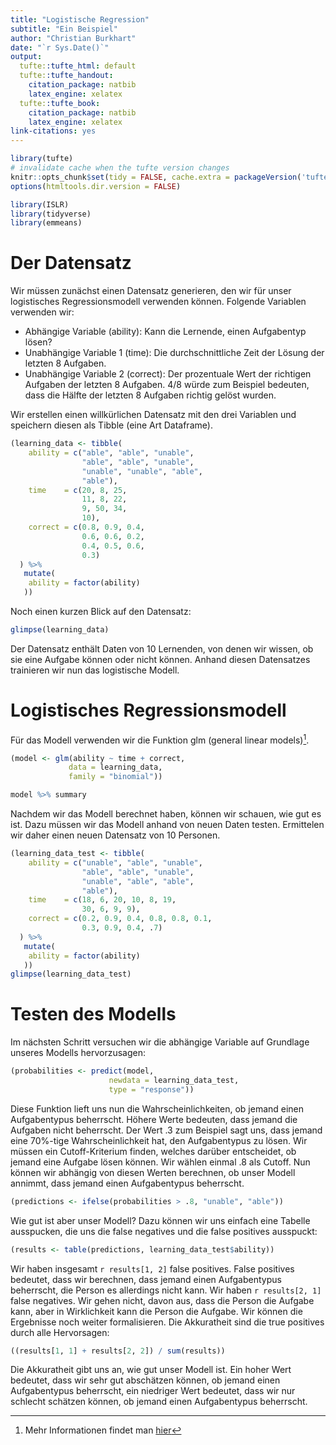 ```yaml
---
title: "Logistische Regression"
subtitle: "Ein Beispiel"
author: "Christian Burkhart"
date: "`r Sys.Date()`"
output:
  tufte::tufte_html: default
  tufte::tufte_handout:
    citation_package: natbib
    latex_engine: xelatex
  tufte::tufte_book:
    citation_package: natbib
    latex_engine: xelatex
link-citations: yes
---
```


```r
library(tufte)
# invalidate cache when the tufte version changes
knitr::opts_chunk$set(tidy = FALSE, cache.extra = packageVersion('tufte'))
options(htmltools.dir.version = FALSE)
```

```r
library(ISLR)
library(tidyverse)
library(emmeans)
```

# Der Datensatz

Wir müssen zunächst einen Datensatz generieren, den wir für unser logistisches Regressionsmodell verwenden können. Folgende Variablen verwenden wir:

* Abhängige Variable (ability): Kann die Lernende, einen Aufgabentyp lösen? 
* Unabhängige Variable 1 (time): Die durchschnittliche Zeit der Lösung der letzten 8 Aufgaben. 
* Unabhängige Variable 2 (correct): Der prozentuale Wert der richtigen Aufgaben der letzten 8 Aufgaben. 4/8 würde zum Beispiel bedeuten, dass die Hälfte der letzten 8 Aufgaben richtig gelöst wurden. 

Wir erstellen einen willkürlichen Datensatz mit den drei Variablen und speichern diesen als Tibble (eine Art Dataframe).

```r
(learning_data <- tibble(
    ability = c("able", "able", "unable", 
                "able", "able", "unable",
                "unable", "unable", "able",
                "able"),
    time    = c(20, 8, 25, 
                11, 8, 22, 
                9, 50, 34, 
                10),
    correct = c(0.8, 0.9, 0.4, 
                0.6, 0.6, 0.2,
                0.4, 0.5, 0.6, 
                0.3)
  ) %>%
   mutate(
    ability = factor(ability)
   ))
```

Noch einen kurzen Blick auf den Datensatz:

```r
glimpse(learning_data)
```


Der Datensatz enthält Daten von 10 Lernenden, von denen wir wissen, ob sie eine Aufgabe können oder nicht können. Anhand diesen Datensatzes trainieren wir nun das logistische Modell. 


# Logistisches Regressionsmodell

Für das Modell verwenden wir die Funktion glm (general linear models)^[Mehr Informationen findet man [hier](https://www.datacamp.com/community/tutorials/logistic-regression-R)]. 

```r
(model <- glm(ability ~ time + correct, 
             data = learning_data,
             family = "binomial"))
```

```r
model %>% summary
```

Nachdem wir das Modell berechnet haben, können wir schauen, wie gut es ist. Dazu müssen wir das Modell anhand von neuen Daten testen. Ermittelen wir daher einen neuen Datensatz von 10 Personen.

```r
(learning_data_test <- tibble(
    ability = c("unable", "able", "unable", 
                "able", "able", "unable",
                "unable", "able", "able",
                "able"),
    time    = c(18, 6, 20, 10, 8, 19, 
                30, 6, 9, 9),
    correct = c(0.2, 0.9, 0.4, 0.8, 0.8, 0.1,
                0.3, 0.9, 0.4, .7)
  ) %>%
   mutate(
    ability = factor(ability)
   ))
glimpse(learning_data_test)
```

# Testen des Modells

Im nächsten Schritt versuchen wir die abhängige Variable auf Grundlage unseres Modells hervorzusagen:

```r
(probabilities <- predict(model, 
                      newdata = learning_data_test,
                      type = "response"))
```


Diese Funktion lieft uns nun die Wahrscheinlichkeiten, ob jemand einen Aufgabentypus beherrscht. Höhere Werte bedeuten, dass jemand die Aufgaben nicht beherrscht. Der Wert .3 zum Beispiel sagt uns, dass jemand eine 70%-tige Wahrscheinlichkeit hat, den Aufgabentypus zu lösen. Wir müssen ein Cutoff-Kriterium finden, welches darüber entscheidet, ob jemand eine Aufgabe lösen können. Wir wählen einmal .8 als Cutoff. Nun können wir abhängig von diesen Werten berechnen, ob unser Modell annimmt, dass jemand einen Aufgabentypus beherrscht. 

```r
(predictions <- ifelse(probabilities > .8, "unable", "able"))
```

Wie gut ist aber unser Modell? Dazu können wir uns einfach eine Tabelle ausspucken, die uns die false negatives und die false positives ausspuckt:

```r
(results <- table(predictions, learning_data_test$ability))
```

Wir haben insgesamt `r results[1, 2]` false positives. False positives bedeutet, dass wir berechnen, dass jemand einen Aufgabentypus beherrscht, die Person es allerdings nicht kann. Wir haben `r results[2, 1]` false negatives. Wir gehen nicht, davon aus, dass die Person die Aufgabe kann, aber in Wirklichkeit kann die Person die Aufgabe. Wir können die Ergebnisse noch weiter formalisieren. Die Akkuratheit sind die true positives durch alle Hervorsagen:

```r
((results[1, 1] + results[2, 2]) / sum(results))
```

Die Akkuratheit gibt uns an, wie gut unser Modell ist. Ein hoher Wert bedeutet, dass wir sehr gut abschätzen können, ob jemand einen Aufgabentypus beherrscht, ein niedriger Wert bedeutet, dass wir nur schlecht schätzen können, ob jemand einen Aufgabentypus beherrscht. 



